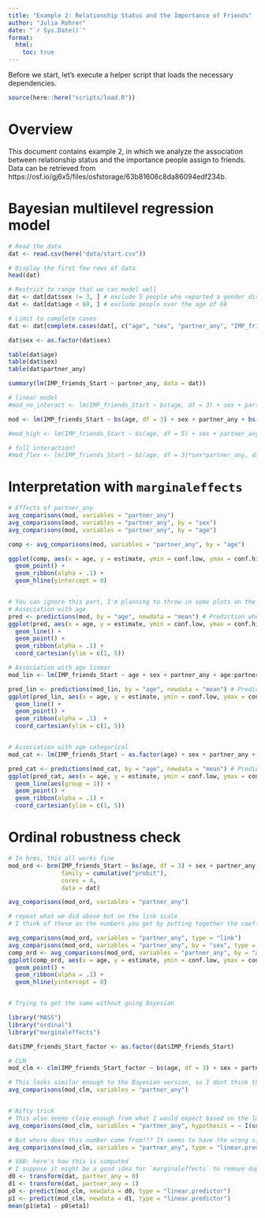 ```yaml
---
title: "Example 2: Relationship Status and the Importance of Friends"
author: "Julia Rohrer"
date: "`r Sys.Date()`"
format: 
  html:
    toc: true
---
```


Before we start, let's execute a helper script that loads the necessary dependencies.

```r
source(here::here("scripts/load.R"))
```

# Overview

This document contains example 2, in which we analyze the association between relationship status and the importance people assign to friends.
Data can be retrieved from https://osf.io/gj6x5/files/osfstorage/63b81606c8da86094edf234b. 

# Bayesian multilevel regression model

```r
# Read the data
dat <- read.csv(here("data/start.csv"))

# Display the first few rows of data
head(dat)

# Restrict to range that we can model well
dat <- dat[dat$sex != 3, ] # exclude 5 people who reported a gender distinct from male/female
dat <- dat[dat$age < 60, ] # exclude people over the age of 60

# Limit to complete cases
dat <- dat[complete.cases(dat[, c("age", "sex", "partner_any", "IMP_friends_Start")]),]

dat$sex <- as.factor(dat$sex)

table(dat$age)
table(dat$sex)
table(dat$partner_any)

summary(lm(IMP_friends_Start ~ partner_any, data = dat))

# linear model
#mod_no_interact <- lm(IMP_friends_Start ~ bs(age, df = 3) + sex + partner_any, data = dat)

mod <- lm(IMP_friends_Start ~ bs(age, df = 3) + sex + partner_any + bs(age, df = 3):partner_any + sex:partner_any, data = dat)

#mod_high <- lm(IMP_friends_Start ~ bs(age, df = 5) + sex + partner_any + bs(age, df = 3):partner_any + sex:partner_any, data = dat)

# full interaction?
#mod_flex <- lm(IMP_friends_Start ~ bs(age, df = 3)*sex*partner_any, data = dat)


```

# Interpretation with `marginaleffects`


```r

# Effects of partner_any
avg_comparisons(mod, variables = "partner_any")
avg_comparisons(mod, variables = "partner_any", by = "sex")
avg_comparisons(mod, variables = "partner_any", by = "age")

comp <- avg_comparisons(mod, variables = "partner_any", by = "age")

ggplot(comp, aes(x = age, y = estimate, ymin = conf.low, ymax = conf.high)) +
  geom_point() +
  geom_ribbon(alpha = .1) +
  geom_hline(yintercept = 0)


# You can ignore this part, I'm planning to throw in some plots on the association between age and the outcome
# Association with age
pred <- predictions(mod, by = "age", newdata = "mean") # Prediction when holding all variables at mean
ggplot(pred, aes(x = age, y = estimate, ymin = conf.low, ymax = conf.high)) +
  geom_line() +
  geom_point() +
  geom_ribbon(alpha = .1) +
  coord_cartesian(ylim = c(1, 5))

# Association with age linear
mod_lin <- lm(IMP_friends_Start ~ age + sex + partner_any + age:partner_any + sex:partner_any, data = dat)

pred_lin <- predictions(mod_lin, by = "age", newdata = "mean") # Prediction when holding all variables at mean
ggplot(pred_lin, aes(x = age, y = estimate, ymin = conf.low, ymax = conf.high)) +
  geom_line() +
  geom_point() +
  geom_ribbon(alpha = .1)  +
  coord_cartesian(ylim = c(1, 5))


# Association with age categorical
mod_cat <- lm(IMP_friends_Start ~ as.factor(age) + sex + partner_any + as.factor(age):partner_any + sex:partner_any, data = dat)

pred_cat <- predictions(mod_cat, by = "age", newdata = "mean") # Prediction when holding all variables at mean
ggplot(pred_cat, aes(x = age, y = estimate, ymin = conf.low, ymax = conf.high)) +
  geom_line(aes(group = 1)) +
  geom_point() +
  geom_ribbon(alpha = .1) +
  coord_cartesian(ylim = c(1, 5))


```

# Ordinal robustness check

```r
# In brms, this all works fine
mod_ord <- brm(IMP_friends_Start ~ bs(age, df = 3) + sex + partner_any + bs(age, df = 3):partner_any + sex:partner_any, 
               family = cumulative("probit"),
               cores = 4,
               data = dat)

avg_comparisons(mod_ord, variables = "partner_any")

# repeat what we did above but on the link scale
# I think of these as the numbers you get by putting together the coefficients

avg_comparisons(mod_ord, variables = "partner_any", type = "link")
avg_comparisons(mod_ord, variables = "partner_any", by = "sex", type = "link")
comp_ord <- avg_comparisons(mod_ord, variables = "partner_any", by = "age", type = "link")
ggplot(comp_ord, aes(x = age, y = estimate, ymin = conf.low, ymax = conf.high)) +
  geom_point() +
  geom_ribbon(alpha = .1) +
  geom_hline(yintercept = 0)


# Trying to get the same without going Bayesian

library("MASS")
library("ordinal")
library("marginaleffects")

dat$IMP_friends_Start_factor <- as.factor(dat$IMP_friends_Start)

# CLM
mod_clm <- clm(IMP_friends_Start_factor ~ bs(age, df = 3) + sex + partner_any + bs(age, df = 3):partner_any + sex:partner_any, data = dat)

# This looks similar enough to the Bayesian version, so I dont think the models does anything weird
avg_comparisons(mod_clm, variables = "partner_any")


# Nifty trick
# This also seems close enough from what I would expect based on the lm() above
avg_comparisons(mod_clm, variables = "partner_any", hypothesis = ~ I(sum(x * 1:5)))

# But where does this number come from??? It seems to have the wrong sign
avg_comparisons(mod_clm, variables = "partner_any", type = "linear.predictor")

# VAB: here's how this is computed
# I suppose it might be a good idea for `marginaleffects` to remove duplicated rows in this case. I'll open an issue on Github about it.
d0 <- transform(dat, partner_any = 0)
d1 <- transform(dat, partner_any = 1)
p0 <- predict(mod_clm, newdata = d0, type = "linear.predictor")
p1 <- predict(mod_clm, newdata = d1, type = "linear.predictor")
mean(p1$eta1 - p0$eta1)
``` 
